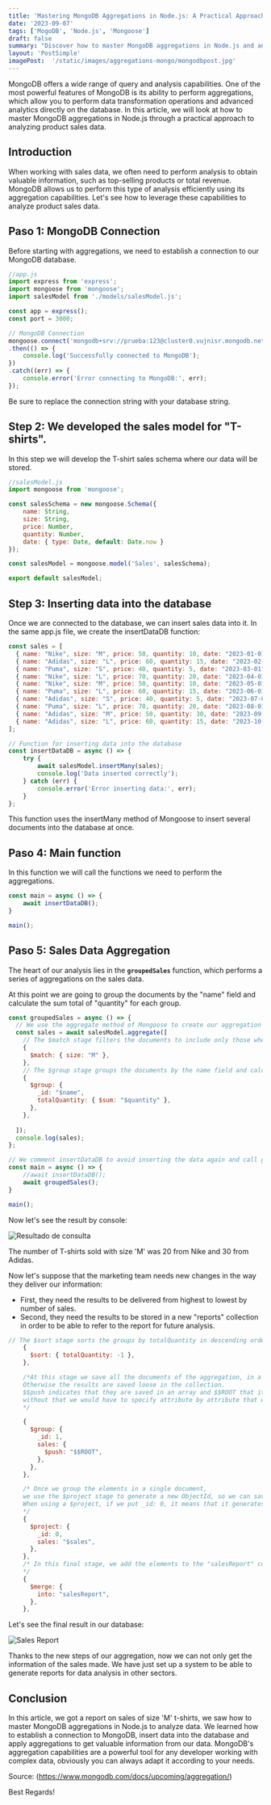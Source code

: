 ```yaml
---
title: 'Mastering MongoDB Aggregations in Node.js: A Practical Approach to Analyzing Product Sales'
date: '2023-09-07'
tags: ['MogoDB', 'Node.js', 'Mongoose']
draft: false
summary: "Discover how to master MongoDB aggregations in Node.js and analyze product sales data efficiently. This article will walk you through the key steps, from connecting to MongoDB to creating custom aggregation queries. Take advantage of MongoDB's powerful capabilities to power your data analytics."
layout: 'PostSimple'
imagePost:  '/static/images/aggregations-mongo/mongodbpost.jpg'
---
```




MongoDB offers a wide range of query and analysis capabilities. One of the most powerful features of MongoDB is its ability to perform aggregations, which allow you to perform data transformation operations and advanced analytics directly on the database. In this article, we will look at how to master MongoDB aggregations in Node.js through a practical approach to analyzing product sales data.

## Introduction

When working with sales data, we often need to perform analysis to obtain valuable information, such as top-selling products or total revenue. MongoDB allows us to perform this type of analysis efficiently using its aggregation capabilities. Let's see how to leverage these capabilities to analyze product sales data.

## Paso 1: MongoDB Connection

Before starting with aggregations, we need to establish a connection to our MongoDB database.

```javascript
//app.js
import express from 'express';
import mongoose from 'mongoose';
import salesModel from './models/salesModel.js';

const app = express();
const port = 3000;

// MongoDB Connection
mongoose.connect('mongodb+srv://prueba:123@cluster0.vujnisr.mongodb.net/', { useNewUrlParser: true, useUnifiedTopology: true })
.then(() => {
    console.log('Successfully connected to MongoDB');
})
.catch((err) => {
    console.error('Error connecting to MongoDB:', err);
});
```

Be sure to replace the connection string with your database string.

## Step 2: We developed the sales model for "T-shirts".

In this step we will develop the T-shirt sales schema where our data will be stored.


```javascript
//salesModel.js
import mongoose from 'mongoose';

const salesSchema = new mongoose.Schema({
    name: String,
    size: String,
    price: Number,
    quantity: Number,
    date: { type: Date, default: Date.now }
});

const salesModel = mongoose.model('Sales', salesSchema);

export default salesModel;
```

## Step 3: Inserting data into the database

Once we are connected to the database, we can insert sales data into it. In the same app.js file, we create the insertDataDB function:

```javascript
const sales = [
  { name: "Nike", size: "M", price: 50, quantity: 10, date: "2023-01-01" },
  { name: "Adidas", size: "L", price: 60, quantity: 15, date: "2023-02-01" },
  { name: "Puma", size: "S", price: 40, quantity: 5, date: "2023-03-01" },
  { name: "Nike", size: "L", price: 70, quantity: 20, date: "2023-04-01" },
  { name: "Nike", size: "M", price: 50, quantity: 10, date: "2023-05-01" },
  { name: "Puma", size: "L", price: 60, quantity: 15, date: "2023-06-01" },
  { name: "Adidas", size: "S", price: 40, quantity: 5, date: "2023-07-01" },
  { name: "Puma", size: "L", price: 70, quantity: 20, date: "2023-08-01" },
  { name: "Adidas", size: "M", price: 50, quantity: 30, date: "2023-09-01" },
  { name: "Adidas", size: "L", price: 60, quantity: 15, date: "2023-10-01" },
];

// Function for inserting data into the database
const insertDataDB = async () => {
    try {
        await salesModel.insertMany(sales);
        console.log('Data inserted correctly');
    } catch (err) {
        console.error('Error inserting data:', err);
    }
};
```

This function uses the insertMany method of Mongoose to insert several documents into the database at once. 

## Paso 4: Main function
In this function we will call the functions we need to perform the aggregations.

```javascript
const main = async () => {
    await insertDataDB();
}

main();
```

## Paso 5: Sales Data Aggregation

The heart of our analysis lies in the **`groupedSales`** function, which performs a series of aggregations on the sales data.

At this point we are going to group the documents by the "name" field and calculate the sum total of "quantity" for each group.


```javascript
const groupedSales = async () => {
  // We use the aggregate method of Mongoose to create our aggregation query
  const sales = await salesModel.aggregate([
    // The $match stage filters the documents to include only those where the size is 'M'.
    {
      $match: { size: "M" },
    },
    // The $group stage groups the documents by the name field and calculates the total sum of quantity for each group.
    {
      $group: {
        _id: "$name",
        totalQuantity: { $sum: "$quantity" },
      },
    },
  
  ]);
  console.log(sales);
};

// We comment insertDataDB to avoid inserting the data again and call groupedSales
const main = async () => {
    //await insertDataDB();
	await groupedSales();
}

main();
```

Now let's see the result by console:

![Resultado de consulta](/static/images/aggregations-mongo/consolelog.png)

The number of T-shirts sold with size 'M' was 20 from Nike and 30 from Adidas.

Now let's suppose that the marketing team needs new changes in the way they deliver our information:

- First, they need the results to be delivered from highest to lowest by number of sales.
- Second, they need the results to be stored in a new "reports" collection in order to be able to refer to the report for future analysis.

```javascript
// The $sort stage sorts the groups by totalQuantity in descending order
    {
      $sort: { totalQuantity: -1 },
    },

    /*At this stage we save all the documents of the aggregation, in a new document within an array called salts. 
    Otherwise the results are saved loose in the collection. 
    $$push indicates that they are saved in an array and $$ROOT that it takes the whole document to insert, 
    without that we would have to specify attribute by attribute that we want to add
    */

    {
      $group: {
        _id: 1,
        sales: {
          $push: "$$ROOT",
        },
      },
    },

    /* Once we group the elements in a single document,
    we use the $project stage to generate a new ObjectId, so we can save it without overlaps.
    When using a $project, if we put _id: 0, it means that it generates an ObjectId of its own.
    */
    {
      $project: {
        _id: 0,
        sales: "$sales",
      },
    },
    /* In this final stage, we add the elements to the "salesReport" collection. The $merge stage must always be the last stage of an aggregation.
    */
    {
      $merge: {
        into: "salesReport",
      },
    },
```

Let's see the final result in our database:

![Sales Report](/static/images/aggregations-mongo/salesReportMongo.png)

Thanks to the new steps of our aggregation, now we can not only get the information of the sales made. We have just set up a system to be able to generate reports for data analysis in other sectors.

## Conclusion
In this article, we got a report on sales of size 'M' t-shirts, we saw how to master MongoDB aggregations in Node.js to analyze data. We learned how to establish a connection to MongoDB, insert data into the database and apply aggregations to get valuable information from our data. MongoDB's aggregation capabilities are a powerful tool for any developer working with complex data, obviously you can always adapt it according to your needs.

Source: (https://www.mongodb.com/docs/upcoming/aggregation/)

Best Regards!

